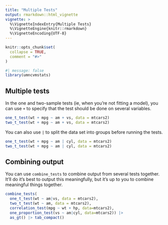 ```yaml
---
title: "Multiple Tests"
output: rmarkdown::html_vignette
vignette: >
  %\VignetteIndexEntry{Multiple Tests}
  %\VignetteEngine{knitr::rmarkdown}
  %\VignetteEncoding{UTF-8}
---
```


```r
knitr::opts_chunk$set(
  collapse = TRUE,
  comment = "#>"
)
```

```r
#| message: false
library(umncvmstats)
```

## Multiple tests

In the one and two-sample tests (ie, when you're not fitting a model), you can use `+` to specify
that the test should be done on several variables. 

```r
one_t_test(wt + mpg ~ am + vs, data = mtcars2)
two_t_test(wt + mpg ~ am + vs, data = mtcars2)
```

You can also use `|` to split the data set into groups before running the tests.

```r
one_t_test(wt + mpg ~ am | cyl, data = mtcars2)
two_t_test(wt + mpg ~ am | cyl, data = mtcars2)
```

## Combining output

You can use `combine_tests` to combine output from several tests together. 
It'll do it's best to output this meaningfully, but it's up to you to combine
meaningful things together.

```r
combine_tests(
  one_t_test(wt ~ am|vs, data = mtcars2),
  two_t_test(wt ~ am, data = mtcars2),
  correlation_test(mpg ~ wt + hp, data=mtcars2),
  one_proportion_test(vs ~ am|cyl, data=mtcars2)) |>
  as_gt() |> tab_compact()
```
